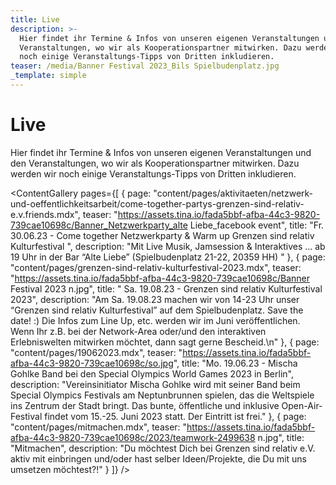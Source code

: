 ```yaml
---
title: Live
description: >-
  Hier findet ihr Termine & Infos von unseren eigenen Veranstaltungen und den
  Veranstaltungen, wo wir als Kooperationspartner mitwirken. Dazu werden wir
  noch einige Veranstaltungs-Tipps von Dritten inkludieren.
teaser: /media/Banner Festival 2023_Bils Spielbudenplatz.jpg
_template: simple
---
```


# Live

Hier findet ihr Termine & Infos von unseren eigenen Veranstaltungen und den Veranstaltungen, wo wir als Kooperationspartner mitwirken. Dazu werden wir noch einige Veranstaltungs-Tipps von Dritten inkludieren.

<ContentGallery
  pages={[
    {
      page: "content/pages/aktivitaeten/netzwerk-und-oeffentlichkeitsarbeit/come-together-partys-grenzen-sind-relativ-e.v.friends.mdx",
      teaser:
        "https://assets.tina.io/fada5bbf-afba-44c3-9820-739cae10698c/Banner_Netzwerkparty_alte Liebe_facebook event",
      title:
        "Fr. 30.06.23 - Come together Netzwerkparty & Warm up Grenzen sind relativ Kulturfestival ",
      description:
        "Mit Live Musik, Jamsession & Interaktives ... ab 19 Uhr in der Bar “Alte Liebe” (Spielbudenplatz 21-22, 20359 HH) "
    },
    {
      page: "content/pages/grenzen-sind-relativ-kulturfestival-2023.mdx",
      teaser:
        "https://assets.tina.io/fada5bbf-afba-44c3-9820-739cae10698c/Banner Festival 2023 n.jpg",
      title: " Sa. 19.08.23 - Grenzen sind relativ Kulturfestival 2023",
      description:
        "Am Sa. 19.08.23 machen wir von 14-23 Uhr unser “Grenzen sind relativ Kulturfestival” auf dem Spielbudenplatz. Save the date! :) Die Infos zum Line Up, etc. werden wir im Juni veröffentlichen. Wenn Ihr z.B. bei der Network-Area oder/und den interaktiven Erlebniswelten mitwirken möchtet, dann sagt gerne Bescheid.\n"
    },
    {
      page: "content/pages/19062023.mdx",
      teaser:
        "https://assets.tina.io/fada5bbf-afba-44c3-9820-739cae10698c/so.jpg",
      title:
        "Mo. 19.06.23 - Mischa Gohlke Band bei den Special Olympics World Games 2023 in Berlin",
      description:
        "Vereinsinitiator Mischa Gohlke wird mit seiner Band beim Special Olympics Festivals am Neptunbrunnen spielen, das die Weltspiele ins Zentrum der Stadt bringt. Das bunte, öffentliche und inklusive Open-Air-Festival findet vom 15.-25. Juni 2023 statt. Der Eintritt ist frei."
    },
    {
      page: "content/pages/mitmachen.mdx",
      teaser:
        "https://assets.tina.io/fada5bbf-afba-44c3-9820-739cae10698c/2023/teamwork-2499638 n.jpg",
      title: "Mitmachen",
      description:
        "Du möchtest Dich bei Grenzen sind relativ e.V. aktiv mit einbringen und/oder hast selber Ideen/Projekte, die Du mit uns umsetzen möchtest?!"
    }
  ]}
/>
